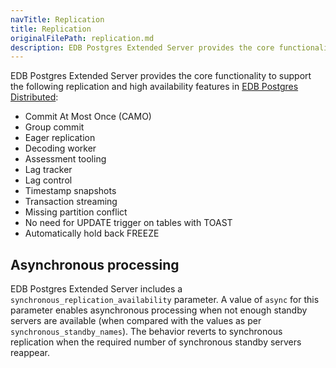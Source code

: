 ```yaml
---
navTitle: Replication 
title: Replication 
originalFilePath: replication.md
description: EDB Postgres Extended Server provides the core functionality to support replication and high-availability features in EDB Postgres Distributed.
---
```



EDB Postgres Extended Server provides the core functionality to support the following replication and high availability features in [EDB Postgres Distributed](/pgd/latest):

- Commit At Most Once (CAMO)	
- Group commit	
- Eager replication	
- Decoding worker	
- Assessment tooling	
- Lag tracker	
- Lag control	
- Timestamp snapshots	
- Transaction streaming	
- Missing partition conflict	
- No need for UPDATE trigger on tables with TOAST	
- Automatically hold back FREEZE

## Asynchronous processing

EDB Postgres Extended Server includes a `synchronous_replication_availability` parameter.
A value of `async` for this parameter enables asynchronous
processing when not enough standby
servers are available (when compared with the values as per
`synchronous_standby_names`). The behavior reverts
to synchronous replication when the required number of synchronous
standby servers reappear.

